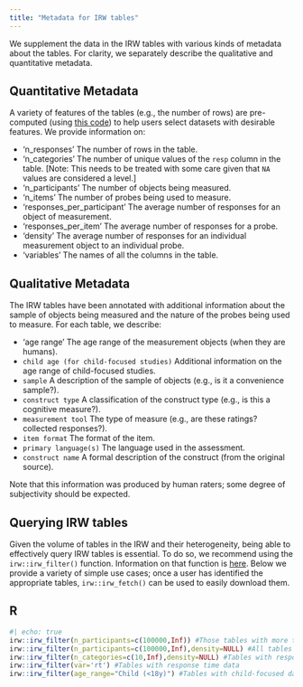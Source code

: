 ```yaml
---
title: "Metadata for IRW tables"
---
```


We supplement the data in the IRW tables with various kinds of metadata about the tables. For clarity, we separately describe the qualitative and quantitative metadata. 

## Quantitative Metadata

A variety of features of the tables (e.g., the number of rows) are pre-computed (using [this code](https://github.com/itemresponsewarehouse/misc/blob/main/metadata/01_metadata.R)) to help users select datasets with desirable features. We provide information on:

- 'n_responses' The number of rows in the table.
- 'n_categories' The number of unique values of the `resp` column in the table. [Note: This needs to be treated with some care given that `NA` values are considered a level.]
- 'n_participants' The number of objects being measured.
- 'n_items' The number of probes being used to measure.
- 'responses_per_participant' The average number of responses for an object of measurement.
- 'responses_per_item' The average number of responses for a probe.
- 'density' The average number of responses for an individual measurement object to an individual probe.
- 'variables' The names of all the columns in the table.

## Qualitative Metadata

The IRW tables have been annotated with additional information about the sample of objects being measured and the nature of the probes being used to measure. For each table, we describe:

- 'age range' The age range of the measurement objects (when they are humans).
- `child age (for child-focused studies)` Additional information on the age range of child-focused studies.
- `sample` A description of the sample of objects (e.g., is it a convenience sample?). 
- `construct type` A classification of the construct type (e.g., is this a cognitive measure?). 
- `measurement tool` The type of measure (e.g., are these ratings? collected responses?). 
- `item format` The format of the item.
- `primary language(s)` The language used in the assessment. 
- `construct name` A formal description of the construct (from the original source).

Note that this information was produced by human raters; some degree of subjectivity should be expected. 

## Querying IRW tables

Given the volume of tables in the IRW and their heterogeneity, being able to effectively query IRW tables is essential. To do so, we recommend using the `irw::irw_filter()` function. Information on that function is [here](https://itemresponsewarehouse.github.io/Rpkg/reference/irw_filter.html). Below we provide a variety of simple use cases; once a user has identified the appropriate tables, `irw::irw_fetch()` can be used to easily download them. 

::: {.panel-tabset}

## R

```r
#| echo: true
irw::irw_filter(n_participants=c(100000,Inf)) #Those tables with more than 100000 participants (using default density filter)
irw::irw_filter(n_participants=c(100000,Inf),density=NULL) #All tables with more than 100000 participants
irw::irw_filter(n_categories=c(10,Inf),density=NULL) #Tables with responses in 10 or more categories
irw::irw_filter(var='rt') #Tables with response time data
irw::irw_filter(age_range="Child (<18y)") #Tables with child-focused data
```
:::
